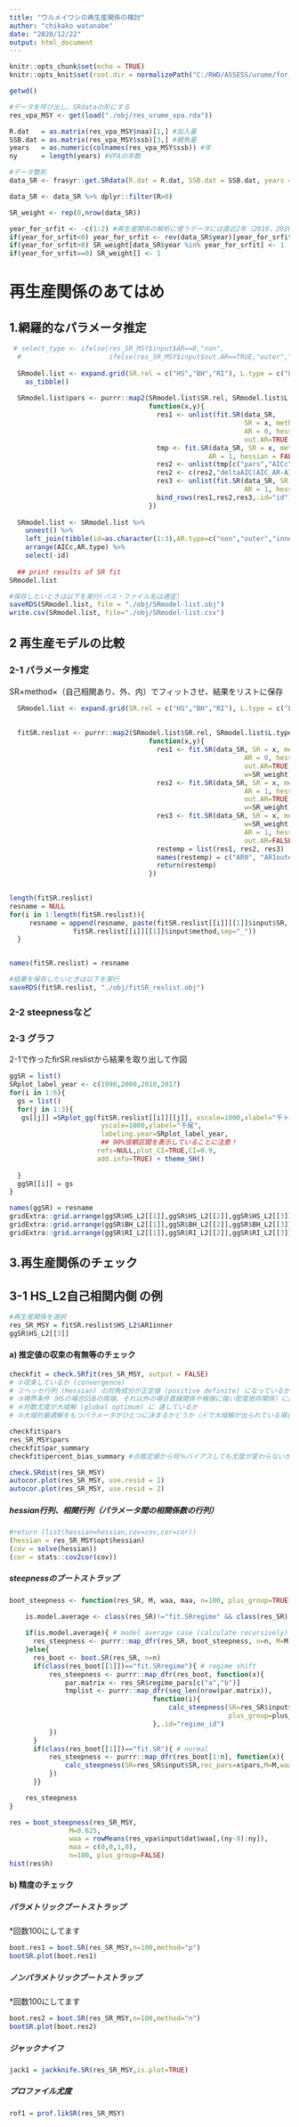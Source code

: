 ---
title: "ウルメイワシの再生産関係の検討"
author: "chikako watanabe"
date: "2020/12/22"
output: html_document
---

```{r setup, include=FALSE}
knitr::opts_chunk$set(echo = TRUE)
knitr::opts_knit$set(root.dir = normalizePath("C:/RWD/ASSESS/urume/for_share"))

getwd()
```



```{r read data, echo = FALSE, warnings = FALSE}
#データを呼び出し、SRdataの形にする
res_vpa_MSY <- get(load("./obj/res_urume_vpa.rda"))

R.dat   = as.matrix(res_vpa_MSY$naa)[1,] #加入量
SSB.dat = as.matrix(res_vpa_MSY$ssb)[3,] #親魚量
years   = as.numeric(colnames(res_vpa_MSY$ssb)) #年
ny      = length(years) #VPAの年数

#データ整形
data_SR <- frasyr::get.SRdata(R.dat = R.dat, SSB.dat = SSB.dat, years = as.numeric(colnames(res_vpa_MSY$naa)), return.df=TRUE)

data_SR <- data_SR %>% dplyr::filter(R>0)

SR_weight <- rep(0,nrow(data_SR))

year_for_srfit <- -c(1:2) #再生産関係の解析に使うデータには直近2年（2019，2020年）を含めない
if(year_for_srfit<0) year_for_srfit <- rev(data_SR$year)[year_for_srfit]
if(year_for_srfit>0) SR_weight[data_SR$year %in% year_for_srfit] <- 1
if(year_for_srfit==0) SR_weight[] <- 1

```


# 再生産関係のあてはめ
## 1.網羅的なパラメータ推定

```{r SR exhaustive,echo = FALSE, warning = FALSE, message=FALSE}
 # select_type <- ifelse(res_SR_MSY$input$AR==0,"non",
  #                      ifelse(res_SR_MSY$input$out.AR==TRUE,"outer","inner"))
  
  SRmodel.list <- expand.grid(SR.rel = c("HS","BH","RI"), L.type = c("L1", "L2")) %>%
    as_tibble()
 
  SRmodel.list$pars <- purrr::map2(SRmodel.list$SR.rel, SRmodel.list$L.type,
                                   function(x,y){
                                     res1 <- unlist(fit.SR(data_SR, 
                                                           SR = x, method = y, 
                                                           AR = 0, hessian = FALSE, 
                                                           out.AR=TRUE, w=SR_weight)[c("pars","AICc")])
                                     tmp <- fit.SR(data_SR, SR = x, method = y, 
                                                  AR = 1, hessian = FALSE, out.AR=TRUE, w=SR_weight)
                                     res2 <- unlist(tmp[c("pars","AICc")])
                                     res2 <- c(res2,"deltaAIC(AIC_AR-AIC_noAR)"=tmp$AIC.ar[2]-tmp$AIC.ar[1])
                                     res3 <- unlist(fit.SR(data_SR, SR = x, method = y, w=SR_weight,
                                                           AR = 1, hessian = FALSE, out.AR=FALSE)[c("pars","AICc")])
                                     bind_rows(res1,res2,res3,.id="id")
                                   })
  
  SRmodel.list <- SRmodel.list %>%
    unnest() %>%
    left_join(tibble(id=as.character(1:3),AR.type=c("non","outer","inner"))) %>%
    arrange(AICc,AR.type) %>%
    select(-id)
  
  ## print results of SR fit
SRmodel.list

#保存したいときは以下を実行(パス・ファイル名は適宜）
saveRDS(SRmodel.list, file = "./obj/SRmodel-list.obj")
write.csv(SRmodel.list, file="./obj/SRmodel-list.csv")
```


## 2 再生産モデルの比較
### 2-1 パラメータ推定
SR×method×（自己相関あり、外、内）でフィットさせ、結果をリストに保存
```{r SR_exhaustive_estimate, echo = FALSE, warning = FALSE}
 
  SRmodel.list <- expand.grid(SR.rel = c("HS","BH","RI"), L.type = c("L1", "L2")) %>%  as_tibble()
  
  
  fitSR.reslist <- purrr::map2(SRmodel.list$SR.rel, SRmodel.list$L.type,
                                   function(x,y){
                                     res1 <- fit.SR(data_SR, SR = x, method = y, 
                                                           AR = 0, hessian = TRUE, 
                                                           out.AR=TRUE,
                                                           w=SR_weight)
                                     res2 <- fit.SR(data_SR, SR = x, method = y, 
                                                           AR = 1, hessian = TRUE,
                                                           out.AR=TRUE, 
                                                           w=SR_weight)
                                     res3 <- fit.SR(data_SR, SR = x, method = y,
                                                           w=SR_weight,
                                                           AR = 1, hessian = TRUE,
                                                           out.AR=FALSE)
                                     restemp = list(res1, res2, res3)
                                     names(restemp) = c("AR0", "AR1outer", "AR1inner")
                                     return(restemp)                                     
                                   })

  
length(fitSR.reslist)
resname = NULL
for(i in 1:length(fitSR.reslist)){
     resname = append(resname, paste(fitSR.reslist[[i]][[1]]$input$SR,
                fitSR.reslist[[i]][[1]]$input$method,sep="_"))
  }


names(fitSR.reslist) = resname

#結果を保存したいときは以下を実行
saveRDS(fitSR.reslist, "./obj/fitSR_reslist.obj")

```


### 2-2 steepnessなど
<!--
まだ「プラスグループなし」に対応していない（20210406）
```{r calc_steepnessHS, warning = FALSE}
hlist = list()
counter = 1

ny = ncol(res_vpa_MSY$input$dat$waa)
waa_cur = rowMeans(res_vpa_MSY$input$dat$waa[,(ny-9):ny])

for(i in 1:6){
  for(j in 1:3){
    hlist[[counter]] = calc_steepness(
               SR       = fitSR.reslist[[i]][[j]]$input$SR,
               rec_pars = fitSR.reslist[[i]][[j]]$pars,
               M        = 0.625,
               waa      = waa_cur,
               maa      = c(0,0,1,0),
               plus_group=FALSE) %>%
      mutate(model = names(fitSR.reslist)[i]) %>%
      mutate(AR    = names(fitSR.reslist[[i]])[j])
      counter = counter +1
    }
}

hlist = do.call(rbind, hlist)
#write.csv(hlist, "./obj/hlist_original.csv")
```
-->

### 2-3 グラフ
2-1で作ったfirSR.reslistから結果を取り出して作図

```{r make_plotsSR, fig.height=3, fig.width=10, out.width = '50%'}

ggSR = list()
SRplot_label_year <- c(1990,2000,2010,2017)
for(i in 1:6){
  gs = list()
  for(j in 1:3){
   gs[[j]] =SRplot_gg(fitSR.reslist[[i]][[j]], xscale=1000,xlabel="千トン",
                       yscale=1000,ylabel="千尾",
                       labeling.year=SRplot_label_year,
                       ## 90%信頼区間を表示していることに注意！
                      refs=NULL,plot_CI=TRUE,CI=0.9,
                      add.info=TRUE) + theme_SH()
   
  }
  ggSR[[i]] = gs
}

names(ggSR) = resname
gridExtra::grid.arrange(ggSR$HS_L2[[1]],ggSR$HS_L2[[2]],ggSR$HS_L2[[3]],ncol = 3) #HS_L2について、自己相関なし、自己相関2段階、同時
gridExtra::grid.arrange(ggSR$BH_L2[[1]],ggSR$BH_L2[[2]],ggSR$BH_L2[[3]],ncol = 3) #BH_L2について、自己相関なし、自己相関2段階、同時
gridExtra::grid.arrange(ggSR$RI_L2[[1]],ggSR$RI_L2[[2]],ggSR$RI_L2[[3]],ncol = 3) #RI_L2について、自己相関なし、自己相関2段階、同時

```



## 3.再生産関係のチェック

## 3-1 HS_L2自己相関内側 の例
```{r select_HS_L2ARin, warning = FALSE, fig.width = 4, fig.height = 4, out.width = '50%'}
#再生産関係を選択
res_SR_MSY = fitSR.reslist$HS_L2$AR1inner
ggSR$HS_L2[[3]]

```


####  a) 推定値の収束の有無等のチェック
```{r checkSRfit_HS_L2ARin, warning = FALSE}
checkfit = check.SRfit(res_SR_MSY, output = FALSE)
# ①収束しているか (convergence)
# ②ヘッセ行列 (Hessian) の対角成分が正定値 (positive definite) になっているか  
# ③境界条件（HSの場合SSBの両端、それ以外の場合直線関係や極端に強い密度依存関係）に達しているか  
# ④対数尤度が大域解 (global optimum) に 達しているか  
# ⑤大域的最適解をもつパラメータがひとつに決まるかどうか（④で大域解が出られている場合のみ）  

checkfit$pars
res_SR_MSY$pars
checkfit$par_summary
checkfit$percent_bias_summary #点推定値から何％バイアスしても尤度が変わらないか

```

```{r plotSRfit_HSL2_ARin,fig.width = 12, fig.height = 4, warning = FALSE, out.width = '50%'}
check.SRdist(res_SR_MSY)
autocor.plot(res_SR_MSY, use.resid = 1)
autocor.plot(res_SR_MSY, use.resid = 2)

```

##### hessian行列、相関行列（パラメータ間の相関係数の行列）
```{r cov_check_HSL2_ARin}
#return (list(hessian=hessian,cov=cov,cor=cor))
(hessian = res_SR_MSY$opt$hessian)
(cov = solve(hessian))
(cor = stats::cov2cor(cov))

```

##### steepnessのブートストラップ
```{r boot_steepness_HSL2_ARin ,fig.width =4, fig.height=4, out.width='50%'}
boot_steepness <- function(res_SR, M, waa, maa, n=100, plus_group=TRUE){

    is.model.average <- class(res_SR)!="fit.SRregime" && class(res_SR)!="fit.SR"
    
    if(is.model.average){ # model average case (calculate recursively)
      res_steepness <- purrr::map_dfr(res_SR, boot_steepness, n=n, M=M, waa=waa, maa=maa, plus_group=plus_group, .id="average_id")
    }else{
      res_boot <- boot.SR(res_SR, n=n)
      if(class(res_boot[[1]])=="fit.SRregime"){ # regime shift
          res_steepness <- purrr::map_dfr(res_boot, function(x){
              par.matrix <- res_SR$regime_pars[c("a","b")]
              tmplist <- purrr::map_dfr(seq_len(nrow(par.matrix)),
                                    function(i){
                                        calc_steepness(SR=res_SR$input$SR,rec_pars=par.matrix[i,],M=M,waa=waa,maa=maa,
                                                       plus_group=plus_group)
                                    },.id="regime_id")
          })
      }
      if(class(res_boot[[1]])=="fit.SR"){ # normal
          res_steepness <- purrr::map_dfr(res_boot[1:n], function(x){
              calc_steepness(SR=res_SR$input$SR,rec_pars=x$pars,M=M,waa=waa,maa=maa,plus_group=plus_group)
          })
      }}    

    res_steepness
}

res = boot_steepness(res_SR_MSY,
               M=0.625, 
               waa = rowMeans(res_vpa$input$dat$waa[,(ny-9):ny]),
               maa = c(0,0,1,0),
               n=100, plus_group=FALSE)
hist(res$h)

```


#### b) 精度のチェック
##### パラメトリックブートストラップ
*回数100にしてます
```{r boot1_HSL2_ARin, fig.width=8,fig.height=8, warning = FALSE, out.width = '30%'}
boot.res1 = boot.SR(res_SR_MSY,n=100,method="p")
bootSR.plot(boot.res1)
```

##### ノンパラメトリックブートストラップ
*回数100にしてます
```{r boot2_HSL2_ARin,  fig.width=6,fig.height=6, warning = FALSE, out.width = '30%'}
boot.res2 = boot.SR(res_SR_MSY,n=100,method="n")
bootSR.plot(boot.res2)
```

##### ジャックナイフ
```{r jack1_HSL2_ARin,  fig.width=10,fig.height=10, warning = FALSE, out.width = '30%'}
jack1 = jackknife.SR(res_SR_MSY,is.plot=TRUE)
```


##### プロファイル尤度

```{r proflik_HSL2_ARin,  fig.width=6,fig.height=4, warning = FALSE, out.width = '30%'}
rof1 = prof.likSR(res_SR_MSY)
```


